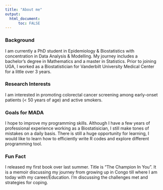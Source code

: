 ```yaml
---
title: "About me"
output: 
  html_document:
      toc: FALSE
---
```


### Background

I am currently a PhD student in Epidemiology & Biostatistics with concentration in Data Analysis & Modelling. My journey includes a bachelor's degree in Mathematics and a master in Statistics. Prior to joining UGA, I worked as a Biostatistician for Vanderbilt University Medical Center for a little over 3 years.

### Research Interests

I am interested in promoting colorectal cancer screening among early-onset patients (\< 50 years of age) and active smokers.

### Goals for MADA

I hope to improve my programming skills. Although I have a few years of professional experience working as a Biostatisician, I still make tones of mistakes on a daily basis. There is still a huge opportunity for learning, I would like to learn how to efficiently write R codes and explore different programming tool.

### Fun Fact

I released my first book over last summer. Title is "The Champion In You". It is a memoir discussing my journey from growing up in Congo till where I am today with my career/Education. I'm discussing the challenges met and strategies for coping.

